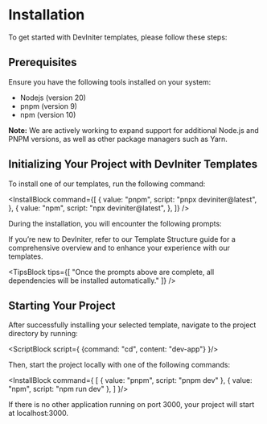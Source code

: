 
# Installation

To get started with DevIniter templates, please follow these steps:

## Prerequisites

Ensure you have the following tools installed on your system:

- <Link href="https://nodejs.org/" className="text-primary font-semibold underline decoration-solid">Nodejs</Link> (version 20)
- <Link href="https://pnpm.io/" className="text-primary font-semibold underline decoration-solid">pnpm</Link> (version 9)
- <Link href="https://www.npmjs.com/" className="text-primary font-semibold underline decoration-solid">npm</Link> (version 10)

<strong>Note:</strong> We are actively working to expand support for additional Node.js and PNPM versions, as well as other package managers such as Yarn.

## Initializing Your Project with DevIniter Templates

To install one of our templates, run the following command:

<InstallBlock command={[
    {
      value: "pnpm",
      script: "pnpx deviniter@latest",
    },
    {
      value: "npm",
      script: "npx deviniter@latest",
    },
  ]} />

During the installation, you will encounter the following prompts:

<QuestionBlock />

If you’re new to DevIniter, refer to our <Link className="text-primary underline decoration-solid font-semibold" href="/docs/template_structure">Template Structure</Link> guide for a comprehensive overview and to enhance your experience with our templates.

<TipsBlock tips={[
    "Once the prompts above are complete, all dependencies will be installed automatically."
]} />

## Starting Your Project

After successfully installing your selected template, navigate to the project directory by running:

<ScriptBlock script={
    {command: "cd",
    content: "dev-app"}
}/>

Then, start the project locally with one of the following commands:

<InstallBlock command={
    [
        {
            value: "pnpm",
            script: "pnpm dev"
        },
        {
            value: "npm",
            script: "npm run dev"
        },
    ]
}/>

If there is no other application running on port 3000, your project will start at <Link href="http://localhost:3000" className="text-primary font-semibold underline decoration-solid">localhost:3000</Link>.
